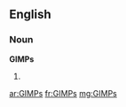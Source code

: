 ==English==

===Noun===
'''GIMPs'''

# {{plural of|[[GIMP]]}}

[[ar:GIMPs]]
[[fr:GIMPs]]
[[mg:GIMPs]]